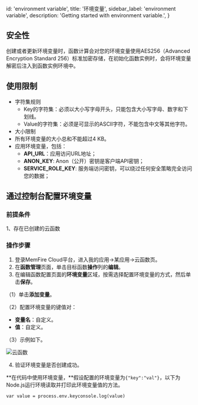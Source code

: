 
  id: 'environment variable',
  title: '环境变量',
  sidebar_label: 'environment variable',
  description: 'Getting started with environment variable.',
}

## **安全性**

创建或者更新环境变量时，函数计算会对您的环境变量使用AES256（Advanced Encryption Standard 256）标准加密存储，在初始化函数实例时，会将环境变量解密后注入到函数实例环境中。

## **使用限制**

- 字符集规则
  - Key的字符集：必须以大小写字母开头，只能包含大小写字母、数字和下划线。
  - Value的字符集：必须是可显示的ASCII字符，不能包含中文等其他字符。
- 大小限制
- 所有环境变量的大小总和不能超过4 KB。
- 应用环境变量，包括：
  - **API_URL**：应用访问URL地址；
  - **ANON_KEY**: Anon（公开）密钥是客户端API密钥；
  - **SERVICE_ROLE_KEY**: 服务端访问密钥，可以绕过任何安全策略完全访问您的数据；

## **通过控制台配置环境变量**

### 前提条件

1、存在已创建的云函数

### 操作步骤

1. 登录MemFire Cloud平台，进入我的应用->某应用->云函数页。
2. 在**函数管理**页面，单击目标函数**操作**列的**编辑**。
3. 在编辑函数配置页面的**环境变量**区域，按需选择配置环境变量的方式，然后单击**保存**。

（1）单击**添加变量**。

（2）配置环境变量的键值对：

  - **变量名**：自定义。
  - **值**：自定义。

（3）示例如下。

![云函数](/docs/img/variable.png)

4. 验证环境变量是否创建成功。

**在代码中使用环境变量，**假设配置的环境变量为`{"key":"val"}`，以下为Node.js运行环境读取并打印此环境变量值的方法。

```Plain
var value = process.env.keyconsole.log(value)
```




